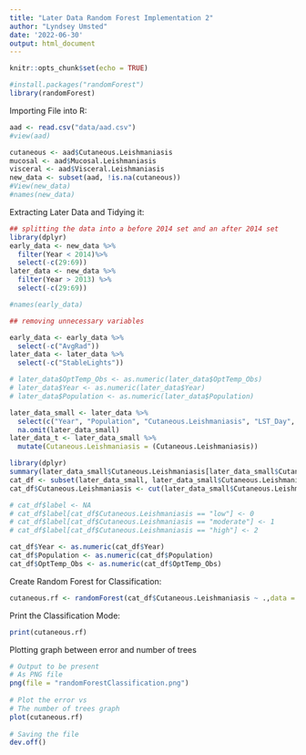 ```yaml
---
title: "Later Data Random Forest Implementation 2"
author: "Lyndsey Umsted"
date: '2022-06-30'
output: html_document
---
```


```r
knitr::opts_chunk$set(echo = TRUE)
```

```r
#install.packages("randomForest")
library(randomForest)
```
Importing File into R:
```r
aad <- read.csv("data/aad.csv")
#view(aad)

cutaneous <- aad$Cutaneous.Leishmaniasis
mucosal <- aad$Mucosal.Leishmaniasis
visceral <- aad$Visceral.Leishmaniasis
new_data <- subset(aad, !is.na(cutaneous))
#View(new_data)
#names(new_data)
```


Extracting Later Data and Tidying it:
```r
## splitting the data into a before 2014 set and an after 2014 set
library(dplyr)
early_data <- new_data %>%
  filter(Year < 2014)%>%
  select(-c(29:69))
later_data <- new_data %>%
  filter(Year > 2013) %>%
  select(-c(29:69))

#names(early_data)

## removing unnecessary variables

early_data <- early_data %>%
  select(-c("AvgRad"))
later_data <- later_data %>%
  select(-c("StableLights"))

# later_data$OptTemp_Obs <- as.numeric(later_data$OptTemp_Obs)
# later_data$Year <- as.numeric(later_data$Year)
# later_data$Population <- as.numeric(later_data$Population)

later_data_small <- later_data %>%
  select(c("Year", "Population", "Cutaneous.Leishmaniasis", "LST_Day", "LST_Night", "OptTemp_Obs", "NDVI", "EVI", "Precip", "AvgRad", "SWOccurrence")) %>%
  na.omit(later_data_small) 
later_data_t <- later_data_small %>%
  mutate(Cutaneous.Leishmaniasis = (Cutaneous.Leishmaniasis))
```

```r
library(dplyr)
summary(later_data_small$Cutaneous.Leishmaniasis[later_data_small$Cutaneous.Leishmaniasis > 0])
cat_df <- subset(later_data_small, later_data_small$Cutaneous.Leishmaniasis > 0)
cat_df$Cutaneous.Leishmaniasis <- cut(later_data_small$Cutaneous.Leishmaniasis[later_data_small$Cutaneous.Leishmaniasis > 0], breaks = c(0, 0.090114445 , 0.876904527, 10^3), labels = c("low", "moderate", "high")) # 25%, 75%, 100%

# cat_df$label <- NA
# cat_df$label[cat_df$Cutaneous.Leishmaniasis == "low"] <- 0
# cat_df$label[cat_df$Cutaneous.Leishmaniasis == "moderate"] <- 1
# cat_df$label[cat_df$Cutaneous.Leishmaniasis == "high"] <- 2

cat_df$Year <- as.numeric(cat_df$Year)
cat_df$Population <- as.numeric(cat_df$Population)
cat_df$OptTemp_Obs <- as.numeric(cat_df$OptTemp_Obs)
```



Create Random Forest for Classification:
```r
cutaneous.rf <- randomForest(cat_df$Cutaneous.Leishmaniasis ~ .,data = cat_df, importance = TRUE, proximity  = TRUE)
```


Print the Classification Mode:
```r
print(cutaneous.rf)
```

Plotting graph between error and number of trees

```r
# Output to be present
# As PNG file 
png(file = "randomForestClassification.png")
   
# Plot the error vs 
# The number of trees graph
plot(cutaneous.rf)
   
# Saving the file
dev.off()
```






